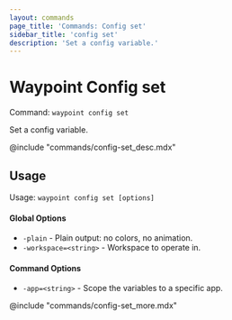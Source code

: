 ```yaml
---
layout: commands
page_title: 'Commands: Config set'
sidebar_title: 'config set'
description: 'Set a config variable.'
---
```


# Waypoint Config set

Command: `waypoint config set`

Set a config variable.

@include "commands/config-set_desc.mdx"

## Usage

Usage: `waypoint config set [options]`

#### Global Options

- `-plain` - Plain output: no colors, no animation.
- `-workspace=<string>` - Workspace to operate in.

#### Command Options

- `-app=<string>` - Scope the variables to a specific app.

@include "commands/config-set_more.mdx"
